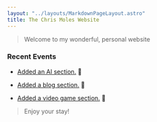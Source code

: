 ```yaml
---
layout: "../layouts/MarkdownPageLayout.astro"
title: The Chris Moles Website
---
```


> Welcome to my wonderful,
> personal website

### Recent Events

- [Added an AI section.](/ai) 🤖

- [Added a blog section.](/blog) 📝

- [Added a video game section.](/games) 👾

> Enjoy your stay!
